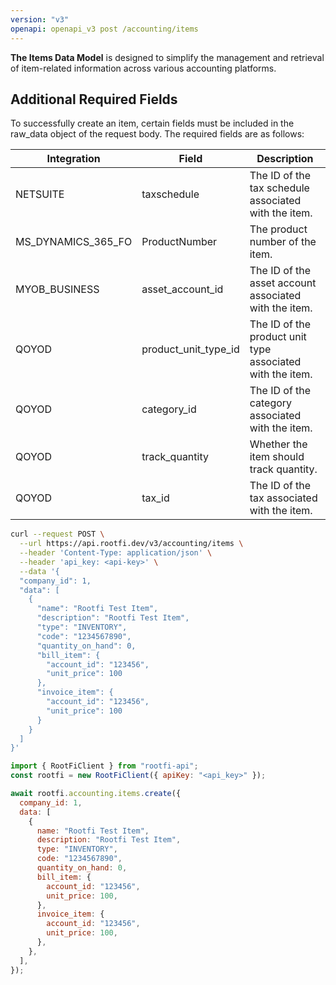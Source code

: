 ```yaml
---
version: "v3"
openapi: openapi_v3 post /accounting/items
---
```


**The Items Data Model** is designed to simplify the management and retrieval of item-related information across various accounting platforms.

## Additional Required Fields

To successfully create an item, certain fields must be included in the raw_data object of the request body. The required fields are as follows:

| Integration        | Field                | Description                                               |
| ------------------ | -------------------- | --------------------------------------------------------- |
| NETSUITE           | taxschedule          | The ID of the tax schedule associated with the item.      |
| MS_DYNAMICS_365_FO | ProductNumber        | The product number of the item.                           |
| MYOB_BUSINESS      | asset_account_id     | The ID of the asset account associated with the item.     |
| QOYOD              | product_unit_type_id | The ID of the product unit type associated with the item. |
| QOYOD              | category_id          | The ID of the category associated with the item.          |
| QOYOD              | track_quantity       | Whether the item should track quantity.                   |
| QOYOD              | tax_id               | The ID of the tax associated with the item.               |

<RequestExample>

```bash cURL
curl --request POST \
  --url https://api.rootfi.dev/v3/accounting/items \
  --header 'Content-Type: application/json' \
  --header 'api_key: <api-key>' \
  --data '{
  "company_id": 1,
  "data": [
    {
      "name": "Rootfi Test Item",
      "description": "Rootfi Test Item",
      "type": "INVENTORY",
      "code": "1234567890",
      "quantity_on_hand": 0,
      "bill_item": {
        "account_id": "123456",
        "unit_price": 100
      },
      "invoice_item": {
        "account_id": "123456",
        "unit_price": 100
      }
    }
  ]
}'
```

```javascript NodeJS
import { RootFiClient } from "rootfi-api";
const rootfi = new RootFiClient({ apiKey: "<api_key>" });

await rootfi.accounting.items.create({
  company_id: 1,
  data: [
    {
      name: "Rootfi Test Item",
      description: "Rootfi Test Item",
      type: "INVENTORY",
      code: "1234567890",
      quantity_on_hand: 0,
      bill_item: {
        account_id: "123456",
        unit_price: 100,
      },
      invoice_item: {
        account_id: "123456",
        unit_price: 100,
      },
    },
  ],
});
```

</RequestExample>
